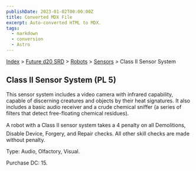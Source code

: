 ```yaml
---
publishDate: 2023-01-02T00:00:00Z
title: Converted MDX File
excerpt: Auto-converted HTML to MDX.
tags:
  - markdown
  - conversion
  - Astro
---
```


[Index](-index) > [Future d20 SRD](future-d20-srd-index) > [Robots](future-d20-srd-robots-index) > [Sensors](future-d20-srd-robots-sensors-index) > Class II Sensor System

## Class II Sensor System (PL 5)

This sensor system includes a video camera with infrared capability, capable of discerning creatures and objects by their heat signatures. It also includes a basic audio receiver and a crude chemical sniffer (a series of filters that detect free-floating chemical residues).

A robot with a Class II sensor system takes a 4 penalty on all Demolitions, Disable Device, Forgery, and Repair checks. All other skill checks are made without penalty.

Type: Audio, Olfactory, Visual.

Purchase DC: 15.
